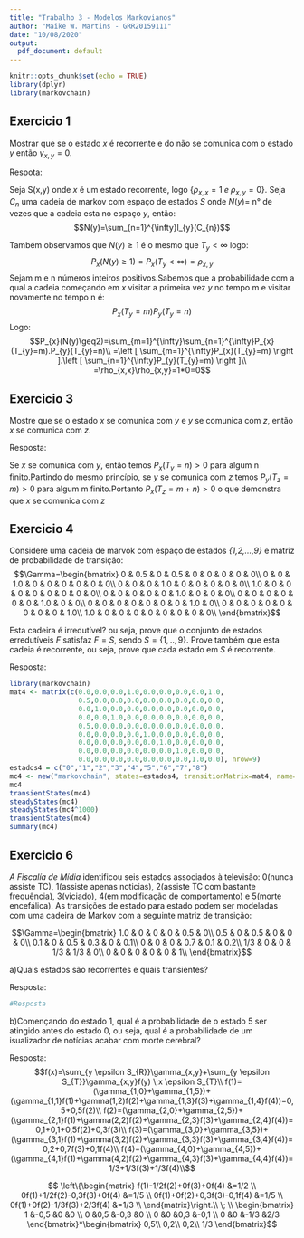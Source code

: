 ```yaml
---
title: "Trabalho 3 - Modelos Markovianos"
author: "Maike W. Martins - GRR20159111"
date: "10/08/2020"
output:
  pdf_document: default
---
```


```r
knitr::opts_chunk$set(echo = TRUE)
library(dplyr)
library(markovchain)
```

## Exercicio 1

Mostrar que se o estado *x* é recorrente e do não se comunica com o estado *y* então $\gamma_{x,y}=0$.

Respota:

Seja S(x,y) onde *x* é um estado recorrente, logo $\left \{ \rho_{x,x}=1 \;e \; \rho_{x,y}=0  \right \}$. Seja $C_{n}$ uma cadeia de markov com espaço de estados *S* onde $N(y)=$ n° de vezes que a cadeia esta no espaço *y*, então:
$$N(y)=\sum_{n=1}^{\infty}l_{y}(C_{n})$$

Também observamos que $N(y)\geq 1$ é o mesmo que $T_{y}<\infty$ logo:
$$P_{x}(N(y)\geq1)=P_{x}(T_{y}<\infty)=\rho_{x,y}$$
Sejam m e n números inteiros positivos.Sabemos que a probabilidade com a qual a cadeia começando em *x* visitar a primeira vez *y* no tempo m e visitar novamente no tempo n é:
$$P_{x}(T_{y}=m)P_{y}(T_{y}=n)$$
Logo:
$$P_{x}(N(y)\geq2)=\sum_{m=1}^{\infty}\sum_{n=1}^{\infty}P_{x}(T_{y}=m).P_{y}(T_{y}=n)\\
=\left [ \sum_{m=1}^{\infty}P_{x}(T_{y}=m) \right ].\left [ \sum_{n=1}^{\infty}P_{y}(T_{y}=m) \right ]\\
=\rho_{x,x}\rho_{x,y}=1*0=0$$


## Exercicio 3

Mostre que se o estado *x* se comunica com *y* e *y* se comunica com *z*, então *x* se comunica com *z*.

Resposta:

Se *x* se comunica com *y*, então temos $P_{x}(T_{y}=n)>0$ para algum n finito.Partindo do mesmo princípio, se *y* se comunica com *z* temos $P_{y}(T_{z}=m)>0$ para algum m finito.Portanto $P_{x}(T_{z}=m+n)>0$ o que demonstra que *x* se comunica com *z*

## Exercicio 4
Considere uma cadeia de marvok com espaço de estados *{1,2,...,9}* e matriz de probabilidade de transição:
 $$\Gamma=\begin{bmatrix}
0 & 0.5 & 0 & 0.5 & 0 & 0 & 0 & 0 & 0\\ 
0 & 0 & 1.0 & 0 & 0 & 0 & 0 & 0 & 0\\ 
0 & 0 & 0 & 1.0 & 0 & 0 & 0 & 0 & 0\\ 
1.0 & 0 & 0 & 0 & 0 & 0 & 0 & 0 & 0\\  
0 & 0 & 0 & 0 & 0 & 1.0 & 0 & 0 & 0\\ 
0 & 0 & 0 & 0 & 0 & 0 & 1.0 & 0 & 0\\ 
0 & 0 & 0 & 0 & 0 & 0 & 0 & 1.0 & 0\\ 
0 & 0 & 0 & 0 & 0 & 0 & 0 & 0 & 1.0\\ 
1.0 & 0 & 0 & 0 & 0 & 0 & 0 & 0 & 0\\ 
\end{bmatrix}$$

Esta cadeira é irredutível? ou seja, prove que o conjunto de estados erredutíveis $F$ satisfaz $F=S$, sendo $S=\left \{ 1,..,9\right \}$. Prove também que esta cadeia é recorrente, ou seja, prove que cada estado em $S$ é recorrente.

Resposta:

```r
library(markovchain)
mat4 <- matrix(c(0.0,0.0,0.0,1.0,0.0,0.0,0.0,0.0,1.0,
                 0.5,0.0,0.0,0.0,0.0,0.0,0.0,0.0,0.0,
                 0.0,1.0,0.0,0.0,0.0,0.0,0.0,0.0,0.0,
                 0.0,0.0,1.0,0.0,0.0,0.0,0.0,0.0,0.0,
                 0.5,0.0,0.0,0.0,0.0,0.0,0.0,0.0,0.0,
                 0.0,0.0,0.0,0.0,1.0,0.0,0.0,0.0,0.0,
                 0.0,0.0,0.0,0.0,0.0,1.0,0.0,0.0,0.0,
                 0.0,0.0,0.0,0.0,0.0,0.0,1.0,0.0,0.0,
                 0.0,0.0,0.0,0.0,0.0,0.0,0.0,1.0,0.0), nrow=9)
estados4 = c("0","1","2","3","4","5","6","7","8")
mc4 <- new("markovchain", states=estados4, transitionMatrix=mat4, name="Exercicio 4")
mc4
transientStates(mc4)
steadyStates(mc4)
steadyStates(mc4^1000)
transientStates(mc4)
summary(mc4)
```


## Exercicio 6
*A Fiscalía de Mídia* identificou seis estados associados à televisão: 0(nunca assiste TC), 1(assiste apenas noticias), 2(assiste TC com bastante frequência), 3(viciado), 4(em modificação de comportamento) e 5(morte encefálica). As transições de estado para estado podem ser modeladas com uma cadeira de Markov com a seguinte matriz de transição:

$$\Gamma=\begin{bmatrix}
1.0 & 0 & 0 & 0 & 0.5 & 0\\ 
0.5 & 0 & 0.5 & 0 & 0 & 0\\  
0.1 & 0 & 0.5 & 0.3 & 0 & 0.1\\ 
0 & 0 & 0 & 0.7 & 0.1 & 0.2\\ 
1/3 & 0 & 0 & 1/3 & 1/3 & 0\\ 
0 & 0 & 0 & 0 & 0 & 1\\ 
\end{bmatrix}$$

a)Quais estados são recorrentes e quais transientes?

Resposta:

```r
#Resposta
```

b)Començando do estado 1, qual é a probabilidade de o estado 5 ser atingido antes do estado 0, ou seja, qual é a probabilidade de um isualizador de notícias acabar com morte cerebral?

Resposta:
$$f(x)=\sum_{y \epsilon S_{R}}\gamma_{x,y}+\sum_{y \epsilon S_{T}}\gamma_{x,y}f(y) \;x \epsilon S_{T}\\
f(1)=(\gamma_{1,0}+\gamma_{1,5})+(\gamma_{1,1}f(1)+\gamma(1,2)f(2)+\gamma_{1,3}f(3)+\gamma_{1,4}f(4))=0,5+0,5f(2)\\
f(2)=(\gamma_{2,0}+\gamma_{2,5})+(\gamma_{2,1}f(1)+\gamma(2,2)f(2)+\gamma_{2,3}f(3)+\gamma_{2,4}f(4))=0,1+0,1+0,5f(2)+0,3f(3)\\
f(3)=(\gamma_{3,0}+\gamma_{3,5})+(\gamma_{3,1}f(1)+\gamma(3,2)f(2)+\gamma_{3,3}f(3)+\gamma_{3,4}f(4))=0,2+0,7f(3)+0,1f(4)\\
f(4)=(\gamma_{4,0}+\gamma_{4,5})+(\gamma_{4,1}f(1)+\gamma(4,2)f(2)+\gamma_{4,3}f(3)+\gamma_{4,4}f(4))=1/3+1/3f(3)+1/3f(4)\\$$

$$
\left\{\begin{matrix}
 f(1)-1/2f(2)+0f(3)+0f(4) &=1/2 \\ 
 0f(1)+1/2f(2)-0,3f(3)+0f(4) &=1/5 \\ 
 0f(1)+0f(2)+0,3f(3)-0,1f(4) &=1/5 \\  
 0f(1)+0f(2)-1/3f(3)+2/3f(4) &=1/3 \\ 
\end{matrix}\right.\\
\; \\
\begin{bmatrix}
1 &-0,5  &0  &0 \\ 
0 &0,5  &-0,3  &0 \\ 
0 &0  &0,3  &-0,1 \\ 
0 &0  &-1/3  &2/3 
\end{bmatrix}*\begin{bmatrix}
 0,5\\ 
 0,2\\ 
 0,2\\ 
1/3
\end{bmatrix}$$
